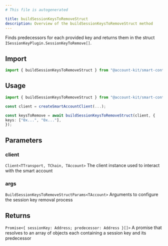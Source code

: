 ```yaml
---
# This file is autogenerated

title: buildSessionKeysToRemoveStruct
description: Overview of the buildSessionKeysToRemoveStruct method
---
```



Finds predecessors for each provided key and returns them in the struct `ISessionKeyPlugin.SessionKeyToRemove[]`.

## Import

```ts
import { buildSessionKeysToRemoveStruct } from "@account-kit/smart-contracts";
```

## Usage

```ts
import { buildSessionKeysToRemoveStruct } from "@account-kit/smart-contracts";

const client = createSmartAccountClient(...);

const keysToRemove = await buildSessionKeysToRemoveStruct(client, {
keys: ["0x...", "0x..."],
});
```

## Parameters

### client

`Client<TTransport, TChain, TAccount>`
The client instance used to interact with the smart account

### args

`BuildSessionKeysToRemoveStructParams<TAccount>`
Arguments to configure the session key removal process

## Returns

`Promise<{ sessionKey: Address; predecessor: Address }[]>`
A promise that resolves to an array of objects each containing a session key and its predecessor
